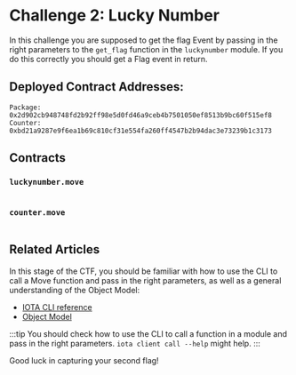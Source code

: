 




# Challenge 2: Lucky Number

In this challenge you are supposed to get the flag Event by passing in the right parameters to the `get_flag` function in the `luckynumber` module. If you do this correctly you should get a Flag event in return. 



## Deployed Contract Addresses:
```
Package: 0x2d902cb948748fd2b92ff98e5d0fd46a9ceb4b7501050ef8513b9bc60f515ef8
Counter: 0xbd21a9287e9f6ea1b69c810cf31e554fa260ff4547b2b94dac3e73239b1c3173
```

## Contracts
### `luckynumber.move`
```move file=<rootDir>/docs/examples/move/ctf/challenge_2/sources/luckynumber.move
```

### `counter.move`
```move file=<rootDir>/docs/examples/move/ctf/challenge_2/sources/counter.move
```


## Related Articles
In this stage of the CTF, you should be familiar with how to use the CLI to call a Move function and pass in the right parameters, as well as a general understanding of the Object Model:

- [IOTA CLI reference](../../references/cli/)
- [Object Model](../iota-101/objects/object-model.mdx)



:::tip
You should check how to use the CLI to call a function in a module and pass in the right parameters. `iota client call --help` might help.
:::


Good luck in capturing your second flag!



<ChallengeVerifier expectedObjectType="0xb13a3cd66c6aa2ccff512fee9d950176acf0835fbf2091fa32e789d44baabe01::luckynumber::Flag" />